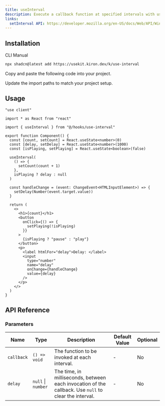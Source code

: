 ```yaml
---
title: useInterval
description: Execute a callback function at specified intervals with useInterval, supporting dynamic delays and cleanup on unmount.
links:
  setInterval API: https://developer.mozilla.org/en-US/docs/Web/API/Window/setInterval
---
```


<ComponentPreview name="use-interval-demo" />

## Installation

<Tabs defaultValue="cli">

<TabsList>
  <TabsTrigger value="cli">CLI</TabsTrigger>
  <TabsTrigger value="manual">Manual</TabsTrigger>
</TabsList>

<TabsContent value="cli">

```bash
npx shadcn@latest add https://usekit.kiron.dev/k/use-interval
```

</TabsContent>

<TabsContent value="manual">

<Steps>

<Step>Copy and paste the following code into your project.</Step>

<ComponentSource name="use-interval" />

<Step>Update the import paths to match your project setup.</Step>

</Steps>

</TabsContent>

</Tabs>

## Usage

```tsx {5, 12-17}
"use client"

import * as React from "react"

import { useInterval } from "@/hooks/use-interval"

export function Component() {
  const [count, setCount] = React.useState<number>(0)
  const [delay, setDelay] = React.useState<number>(1000)
  const [isPlaying, setPlaying] = React.useState<boolean>(false)

  useInterval(
    () => {
      setCount(count + 1)
    },
    isPlaying ? delay : null
  )

  const handleChange = (event: ChangeEvent<HTMLInputElement>) => {
    setDelay(Number(event.target.value))
  }

  return (
    <>
      <h1>{count}</h1>
      <button
        onClick={() => {
          setPlaying(!isPlaying)
        }}
      >
        {isPlaying ? "pause" : "play"}
      </button>
      <p>
        <label htmlFor="delay">Delay: </label>
        <input
          type="number"
          name="delay"
          onChange={handleChange}
          value={delay}
        />
      </p>
    </>
  )
}
```

## API Reference

### Parameters

| Name       | Type               | Description                                                                                           | Default Value | Optional |
| ---------- | ------------------ | ----------------------------------------------------------------------------------------------------- | ------------- | -------- |
| `callback` | `() => void`       | The function to be invoked at each interval.                                                          | -             | No       |
| `delay`    | `null` \| `number` | The time, in milliseconds, between each invocation of the callback. Use `null` to clear the interval. | -             | No       |
